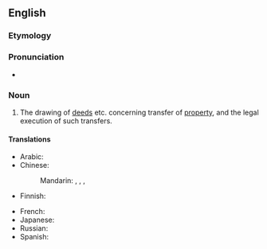 ==English==

===Etymology===
{{suffix|en|conveyance|ing}}

===Pronunciation===
* {{IPA|/kənˈveɪənsɪŋ/|lang=en}}

===Noun===
{{en-noun|~}}

# {{lb|en|legal}} The drawing of [[deeds]] etc. concerning transfer of [[property]], and the legal execution of such transfers.

====Translations====
{{trans-top|legal process}}
* Arabic: {{t-needed|ar}}
* Chinese:
*: Mandarin: {{t|cmn|產權轉讓}}, {{t|cmn|产权转让|tr=chǎnquán zhuǎnràng}}, {{t+|cmn|過戶}}, {{t+|cmn|过户|tr=guòhù}}
* Finnish: {{t|fi|[[omistusoikeuden]] [[siirto]]}}
{{trans-mid}}
* French: {{t|fr|cession des droits immobiliers|f}}
* Japanese: {{t-needed|ja}}
* Russian: {{t-needed|ru}}
* Spanish: {{t-needed|es}}
{{trans-bottom}}